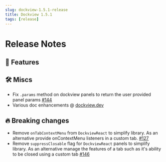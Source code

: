```yaml
---
slug: dockview-1.5.1-release
title: Dockview 1.5.1
tags: [release]
---
```



# Release Notes

## 🚀 Features

## 🛠 Miscs

-   Fix `.params` method on dockview panels to return the user provided panel params [#144](https://github.com/mathuo/dockview/pull/144)
-   Various doc enhancements @ [dockview.dev](https://dockview.dev)

## 🔥 Breaking changes

-   Remove `onTabContextMenu` from `DockviewReact` to simplify library. As an alternative provide onContextMenu listeners in a custom tab. [#127](https://github.com/mathuo/dockview/pull/127)
-   Remove `suppressClosable` flag for `DockviewReact` panels to simplify library. As an alternative manage the features of a tab such as it's ability to be closed using a custom tab [#146](https://github.com/mathuo/dockview/pull/146)
